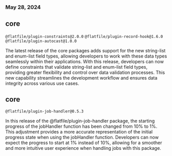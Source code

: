 ### May 28, 2024

## core

`@flatfile/plugin-constraints@2.0.0` `@flatfile/plugin-record-hook@1.6.0`
`@flatfile/plugin-autocast@1.0.0`

The latest release of the core packages adds support for the new string-list and
enum-list field types, allowing developers to work with these data types
seamlessly within their applications. With this release, developers can now
define constraints that validate string-list and enum-list field types,
providing greater flexibility and control over data validation processes. This
new capability streamlines the development workflow and ensures data integrity
across various use cases.

## core

`@flatfile/plugin-job-handler@0.5.3`

In this release of the @flatfile/plugin-job-handler package, the starting
progress of the jobHandler function has been changed from 10% to 1%. This
adjustment provides a more accurate representation of the initial progress state
when using the jobHandler function. Developers can now expect the progress to
start at 1% instead of 10%, allowing for a smoother and more intuitive user
experience when handling jobs with this package.
